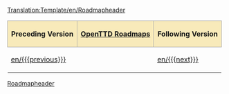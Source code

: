 [[Translation:Template/en/Roadmapheader]]
<noinclude></noinclude>
{| align="center"
|-
! style="border: 1px solid #aaaaaa; background-color: #F8EABA" | '''Preceding Version'''
! style="border: 1px solid #aaaaaa; background-color: #F8EABA" | '''[[en/Archive/Lists/Roadmap|OpenTTD Roadmaps]]'''
! style="border: 1px solid #aaaaaa; background-color: #F8EABA" | '''Following Version'''
|- 
| [[en/{{{previous}}}]]
| '''{{{current}}}'''
| [[en/{{{next}}}]]
|}
<noinclude>[[Category:en/Templates|Roadmapheader]]</noinclude>